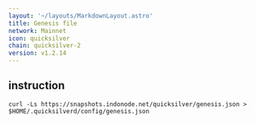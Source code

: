 ```yaml
---
layout: '~/layouts/MarkdownLayout.astro'
title: Genesis file
network: Mainnet
icon: quicksilver
chain: quicksilver-2
version: v1.2.14
---
```

## instruction

```
curl -Ls https://snapshots.indonode.net/quicksilver/genesis.json > $HOME/.quicksilverd/config/genesis.json
```